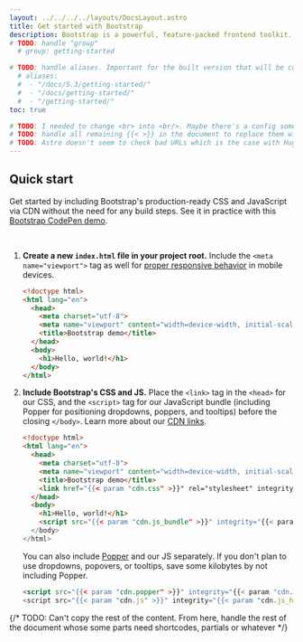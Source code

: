 ```yaml
---
layout: ../../../../layouts/DocsLayout.astro
title: Get started with Bootstrap
description: Bootstrap is a powerful, feature-packed frontend toolkit. Build anything—from prototype to production—in minutes.
# TODO: handle "group"
  # group: getting-started

# TODO: handle aliases. Important for the built version that will be copied into GH Pages
  # aliases:
  #  - "/docs/5.3/getting-started/"
  #  - "/docs/getting-started/"
  #  - "/getting-started/"
toc: true

# TODO: I needed to change <br> into <br/>. Maybe there's a config somewhere to fix this behavior because <br>'s perfectly valid. It won't help if we can't copy/paste the .md documents as is from Bootstrap.
# TODO: handle all remaining {{< >}} in the document to replace them with real values
# TODO: Astro doesn't seem to check bad URLs which is the case with Hugo. Maybe something to configure somewhere?
---
```


## Quick start

Get started by including Bootstrap's production-ready CSS and JavaScript via CDN without the need for any build steps. See it in practice with this [Bootstrap CodePen demo](https://codepen.io/team/bootstrap/pen/qBamdLj).

<br/>

1. **Create a new `index.html` file in your project root.** Include the `<meta name="viewport">` tag as well for [proper responsive behavior](https://developer.mozilla.org/en-US/docs/Web/HTML/Viewport_meta_tag) in mobile devices.

   ```html
   <!doctype html>
   <html lang="en">
     <head>
       <meta charset="utf-8">
       <meta name="viewport" content="width=device-width, initial-scale=1">
       <title>Bootstrap demo</title>
     </head>
     <body>
       <h1>Hello, world!</h1>
     </body>
   </html>
   ```

2. **Include Bootstrap's CSS and JS.** Place the `<link>` tag in the `<head>` for our CSS, and the `<script>` tag for our JavaScript bundle (including Popper for positioning dropdowns, poppers, and tooltips) before the closing `</body>`. Learn more about our [CDN links](#cdn-links).

   ```html
   <!doctype html>
   <html lang="en">
     <head>
       <meta charset="utf-8">
       <meta name="viewport" content="width=device-width, initial-scale=1">
       <title>Bootstrap demo</title>
       <link href="{{< param "cdn.css" >}}" rel="stylesheet" integrity="{{< param "cdn.css_hash" >}}" crossorigin="anonymous">
     </head>
     <body>
       <h1>Hello, world!</h1>
       <script src="{{< param "cdn.js_bundle" >}}" integrity="{{< param "cdn.js_bundle_hash" >}}" crossorigin="anonymous"></script>
     </body>
   </html>
   ```

   You can also include [Popper](https://popper.js.org/) and our JS separately. If you don't plan to use dropdowns, popovers, or tooltips, save some kilobytes by not including Popper.

   ```html
   <script src="{{< param "cdn.popper" >}}" integrity="{{< param "cdn.popper_hash" >}}" crossorigin="anonymous"></script>
   <script src="{{< param "cdn.js" >}}" integrity="{{< param "cdn.js_hash" >}}" crossorigin="anonymous"></script>
   ```

{/* TODO: Can't copy the rest of the content. From here, handle the rest of the document whose some parts need shortcodes, partials or whatever */}
